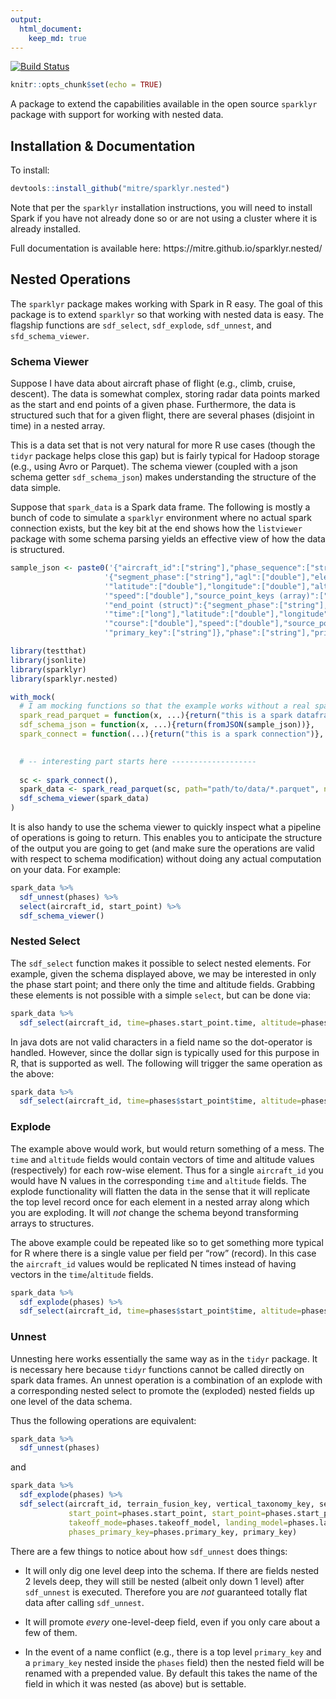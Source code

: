 ```yaml
---
output:
  html_document:
    keep_md: true
---
```


[![Build Status](https://travis-ci.org/mitre/sparklyr.nested.svg?branch=master)](https://travis-ci.org/mitre/sparklyr.nested)

```r
knitr::opts_chunk$set(echo = TRUE)
```

A package to extend the capabilities available in the open source `sparklyr` package with support for working with nested data.

## Installation & Documentation

To install:
```r
devtools::install_github("mitre/sparklyr.nested")
```

Note that per the `sparklyr` installation instructions, you will need to install Spark if you have not already done so or are not using a cluster where it is already installed.

Full documentation is available here: https://mitre.github.io/sparklyr.nested/

## Nested Operations

The `sparklyr` package makes working with Spark in R easy.
The goal of this package is to extend `sparklyr` so that working with nested data is easy.
The flagship functions are `sdf_select`, `sdf_explode`, `sdf_unnest`, and `sfd_schema_viewer`.

### Schema Viewer

Suppose I have data about aircraft phase of flight (e.g., climb, cruise, descent).
The data is somewhat complex, storing radar data points marked as the start and end points of a given phase.
Furthermore, the data is structured such that for a given flight, there are several phases (disjoint in time) in a nested array.

This is a data set that is not very natural for more R use cases (though the `tidyr` package helps close this gap) but is fairly typical for Hadoop storage (e.g., using Avro or Parquet).
The schema viewer (coupled with a json schema getter `sdf_schema_json`) makes understanding the structure of the data simple.

Suppose that `spark_data` is a Spark data frame.
The following is mostly a bunch of code to simulate a `sparklyr` environment where no actual spark connection exists, but the key bit at the end shows how the `listviewer` package with some schema parsing yields an effective view of how the data is structured.

```r
sample_json <- paste0('{"aircraft_id":["string"],"phase_sequence":["string"],"phases (array)":{"start_point (struct)":',
                     '{"segment_phase":["string"],"agl":["double"],"elevation":["double"],"time":["long"],',
                     '"latitude":["double"],"longitude":["double"],"altitude":["double"],"course":["double"],',
                     '"speed":["double"],"source_point_keys (array)":["[string]"],"primary_key":["string"]},',
                     '"end_point (struct)":{"segment_phase":["string"],"agl":["double"],"elevation":["double"],',
                     '"time":["long"],"latitude":["double"],"longitude":["double"],"altitude":["double"],',
                     '"course":["double"],"speed":["double"],"source_point_keys (array)":["[string]"],',
                     '"primary_key":["string"]},"phase":["string"],"primary_key":["string"]},"primary_key":["string"]}')
```
```r
library(testthat)
library(jsonlite)
library(sparklyr)
library(sparklyr.nested)

with_mock(
  # I am mocking functions so that the example works without a real spark connection
  spark_read_parquet = function(x, ...){return("this is a spark dataframe")},
  sdf_schema_json = function(x, ...){return(fromJSON(sample_json))},
  spark_connect = function(...){return("this is a spark connection")},

  
  # -- interesting part starts here -------------------
  
  sc <- spark_connect(),  
  spark_data <- spark_read_parquet(sc, path="path/to/data/*.parquet", name="some_name"),
  sdf_schema_viewer(spark_data)
)
```

It is also handy to use the schema viewer to quickly inspect what a pipeline of operations is going to return.
This enables you to anticipate the structure of the output you are going to get (and make sure the operations are valid with respect to schema modification) without doing any actual computation on your data.
For example:
```r
spark_data %>%
  sdf_unnest(phases) %>%
  select(aircraft_id, start_point) %>%
  sdf_schema_viewer()
```

### Nested Select

The `sdf_select` function makes it possible to select nested elements.
For example, given the schema displayed above, we may be interested in only the phase start point; and there only the time and altitude fields.
Grabbing these elements is not possible with a simple `select`, but can be done via:
```r
spark_data %>%
  sdf_select(aircraft_id, time=phases.start_point.time, altitude=phases.start_point.altitude)
```

In java dots are not valid characters in a field name so the dot-operator is handled.
However, since the dollar sign is typically used for this purpose in R, that is supported as well.
The following will trigger the same operation as the above:
```r
spark_data %>%
  sdf_select(aircraft_id, time=phases$start_point$time, altitude=phases$start_point$altitude)
```

### Explode

The example above would work, but would return something of a mess.
The `time` and `altitude` fields would contain vectors of time and altitude values (respectively) for each row-wise element.
Thus for a single `aircraft_id` you would have N values in the corresponding `time` and `altitude` fields.
The explode functionality will flatten the data in the sense that it will replicate the top level record once for each element in a nested array along which you are exploding.
It will *not* change the schema beyond transforming arrays to structures.

The above example could be repeated like so to get something more typical for R where there is a single value per field per "row" (record).
In this case the `aircraft_id` values would be replicated N times instead of having vectors in the `time`/`altitude` fields.
```r
spark_data %>%
  sdf_explode(phases) %>%
  sdf_select(aircraft_id, time=phases$start_point$time, altitude=phases$start_point$altitude)
```

### Unnest

Unnesting here works essentially the same way as in the `tidyr` package.
It is necessary here because `tidyr` functions cannot be called directly on spark data frames.
An unnest operation is a combination of an explode with a corresponding nested select to promote the (exploded) nested fields up one level of the data schema.

Thus the following operations are equivalent:
```r
spark_data %>%
  sdf_unnest(phases)
```

and
```r
spark_data %>%
  sdf_explode(phases) %>%
  sdf_select(aircraft_id, terrain_fusion_key, vertical_taxonomy_key, sequence, 
             start_point=phases.start_point, start_point=phases.start_point, phase=phases.phase,
             takeoff_mode=phases.takeoff_model, landing_model=phases.landing_model, 
             phases_primary_key=phases.primary_key, primary_key)
```

There are a few things to notice about how `sdf_unnest` does things:

- It will only dig one level deep into the schema. If there are fields nested 2 levels deep, they will still be nested (albeit only down 1 level) after `sdf_unnest` is executed. Therefore you are *not* guaranteed totally flat data after calling `sdf_unnest`.

- It will promote *every* one-level-deep field, even if you only care about a few of them.

- In the event of a name conflict (e.g., there is a top level `primary_key` and a `primary_key` nested inside the `phases` field) then the nested field will be renamed with a prepended value. By default this takes the name of the field in which it was nested (as above) but is settable.
